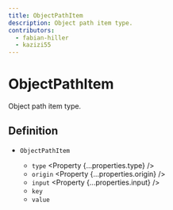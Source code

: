 ```yaml
---
title: ObjectPathItem
description: Object path item type.
contributors:
  - fabian-hiller
  - kazizi55
---
```



# ObjectPathItem

Object path item type.

## Definition

- `ObjectPathItem` <Property type="object"/>
  - `type` <Property {...properties.type} />
  - `origin` <Property {...properties.origin} />
  - `input` <Property {...properties.input} />
  - `key` <Property type="string" />
  - `value` <Property type="unknown" />
